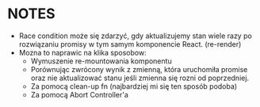# NOTES

- Race condition może się zdarzyć, gdy aktualizujemy stan wiele razy po rozwiązaniu promisy w tym samym komponencie React. (re-render)
- Mozna to naprawic na klika sposobow:
  - Wymuszenie re-mountowania komponentu
  - Porównując zwrócony wynik z zmienną, która uruchomiła promise oraz nie aktualizować stanu jeśli zmienna się rozni od poprzedniej.
  - Za pomocą clean-up fn (najbardziej mi się ten sposób podoba)
  - Za pomocą Abort Controller'a
